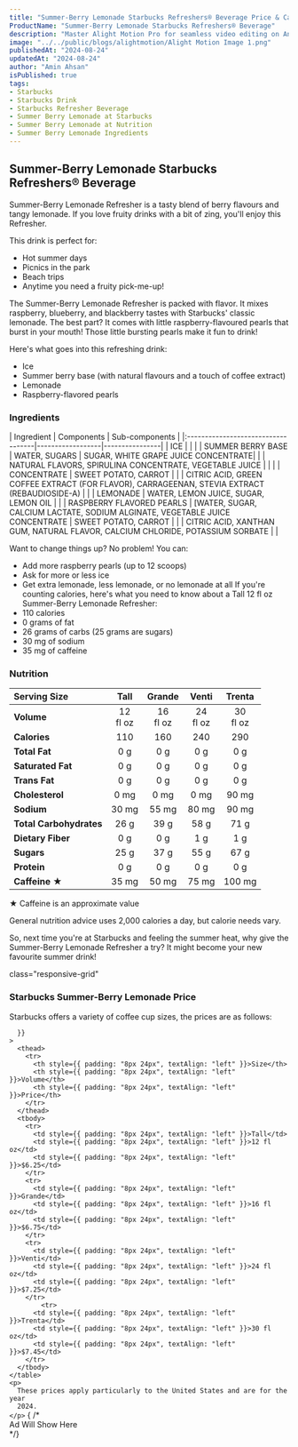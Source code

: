 ```yaml
---
title: "Summer-Berry Lemonade Starbucks Refreshers® Beverage Price & Calories"
ProductName: "Summer-Berry Lemonade Starbucks Refreshers® Beverage" 
description: "Master Alight Motion Pro for seamless video editing on Android, iOS, and Tablets with our ultimate guide, unlocking advanced features and elevating your skills in 2024!"
image: "../../public/blogs/alightmotion/Alight Motion Image 1.png"
publishedAt: "2024-08-24"
updatedAt: "2024-08-24"
author: "Amin Ahsan"
isPublished: true
tags:
- Starbucks
- Starbucks Drink
- Starbucks Refresher Beverage
- Summer Berry Lemonade at Starbucks
- Summer Berry Lemonade at Nutrition
- Summer Berry Lemonade Ingredients
---
```


## Summer-Berry Lemonade Starbucks Refreshers® Beverage

Summer-Berry Lemonade Refresher is a tasty blend of berry flavours and tangy lemonade.
If you love fruity drinks with a bit of zing, you'll enjoy this Refresher.

This drink is perfect for:
- Hot summer days
- Picnics in the park
- Beach trips
- Anytime you need a fruity pick-me-up!

The Summer-Berry Lemonade Refresher is packed with flavor. It mixes raspberry, blueberry, and blackberry tastes with Starbucks' classic lemonade.
The best part? It comes with little raspberry-flavoured pearls that burst in your mouth! Those little bursting pearls make it fun to drink!

Here's what goes into this refreshing drink:
- Ice
- Summer berry base (with natural flavours and a touch of coffee extract)
- Lemonade
- Raspberry-flavored pearls

### Ingredients
<div style={{ overflowX: "scroll", fontSize: "14px" }}>
  | Ingredient                         | Components       | Sub-components |
  |:-----------------------------------|------------------|----------------|
  | ICE                                |                  |                | 
  | SUMMER BERRY BASE                  | WATER, SUGARS    | SUGAR, WHITE GRAPE JUICE CONCENTRATE| 
  |                                    |  NATURAL FLAVORS, SPIRULINA CONCENTRATE, VEGETABLE JUICE                |                | 
  |                                    | CONCENTRATE      | SWEET POTATO, CARROT  | 
  |                                    | CITRIC ACID, GREEN COFFEE EXTRACT (FOR FLAVOR), CARRAGEENAN, STEVIA EXTRACT (REBAUDIOSIDE-A)                 |                | 
  | LEMONADE                           | WATER, LEMON JUICE, SUGAR, LEMON OIL  |                | 
  | RASPBERRY FLAVORED PEARLS          | [WATER, SUGAR, CALCIUM LACTATE, SODIUM ALGINATE, VEGETABLE JUICE CONCENTRATE |  SWEET POTATO, CARROT              | 
  |                                    |  CITRIC ACID, XANTHAN GUM, NATURAL FLAVOR, CALCIUM CHLORIDE, POTASSIUM SORBATE                |                | 
 </div>


Want to change things up? No problem! You can:
- Add more raspberry pearls (up to 12 scoops)
- Ask for more or less ice
- Get extra lemonade, less lemonade, or no lemonade at all
If you're counting calories, here's what you need to know about a Tall 12 fl oz Summer-Berry Lemonade Refresher:
- 110 calories
- 0 grams of fat
- 26 grams of carbs (25 grams are sugars)
- 30 mg of sodium
- 35 mg of caffeine

### Nutrition
|  Serving Size	            | Tall           | Grande        | Venti   | Trenta    |
|:--------------------------|:--------------:|:-----------:|:--------:|:--------:|
| **Volume**                | 12 <br/> fl oz | 16 <br/> fl oz |  24 <br/> fl oz | 30 <br/> fl oz |
| **Calories**              | 110            | 160         | 240      | 290      |
| **Total Fat**             | 0 g            | 0 g         | 0 g      | 0 g      |
| **Saturated Fat**         | 0 g            | 0 g         | 0 g      | 0 g      |
| **Trans Fat**             | 0 g            | 0 g         | 0 g      | 0 g      |
| **Cholesterol**           | 0 mg           | 0 mg        | 0 mg     | 90 mg    |
| **Sodium**                | 30 mg           | 55 mg      | 80 mg    | 90 mg    | 
| **Total Carbohydrates**   | 26 g            | 39 g       | 58 g     | 71 g     |
| **Dietary Fiber**         | 0 g            | 0 g         | 1 g      | 1 g      |
| **Sugars**                | 25 g            | 37 g       | 55 g     | 67 g     |
| **Protein**               | 0 g            | 0 g         | 0 g      | 0 g      |
| **Caffeine ★**            | 35 mg          | 50 mg       | 75 mg    | 100 mg   |

★ Caffeine is an approximate value

General nutrition advice uses 2,000 calories a day, but calorie needs vary.

So, next time you're at Starbucks and feeling the summer heat, why give the Summer-Berry Lemonade Refresher a try? It might become your new favourite summer drink!

<style jsx>{`
  @media (min-width: 768px) {
    .responsive-grid {
      display: grid;
      grid-template-columns: 1fr 1fr;
    }
  }
`}</style>

<div
  style={{
    backgroundColor: "#cee3de",
    borderLeft: "3px solid #0c7556",
   padding: "20px",
    paddingTop: "13px", // Add padding to the top
        display: "grid",
        height: "fit-content",
      }} 
      
  class="responsive-grid"

>
  <div>
    <h3>Starbucks Summer-Berry Lemonade Price</h3>
    <p>
      Starbucks offers a variety of coffee cup sizes, the prices are as follows:
    </p>
    <table
      style={{
        backgroundColor: "white",
        width: "100%",
        padding: "20px",
        borderCollapse: "collapse",
            borderRadius: "13px",
        
      }}
    >
      <thead>
        <tr>
          <th style={{ padding: "8px 24px", textAlign: "left" }}>Size</th>
          <th style={{ padding: "8px 24px", textAlign: "left" }}>Volume</th>
          <th style={{ padding: "8px 24px", textAlign: "left" }}>Price</th>
        </tr>
      </thead>
      <tbody>
        <tr>
          <td style={{ padding: "8px 24px", textAlign: "left" }}>Tall</td>
          <td style={{ padding: "8px 24px", textAlign: "left" }}>12 fl oz</td>
          <td style={{ padding: "8px 24px", textAlign: "left" }}>$6.25</td>
        </tr>
        <tr>
          <td style={{ padding: "8px 24px", textAlign: "left" }}>Grande</td>
          <td style={{ padding: "8px 24px", textAlign: "left" }}>16 fl oz</td>
          <td style={{ padding: "8px 24px", textAlign: "left" }}>$6.75</td>
        </tr>
        <tr>
          <td style={{ padding: "8px 24px", textAlign: "left" }}>Venti</td>
          <td style={{ padding: "8px 24px", textAlign: "left" }}>24 fl oz</td>
          <td style={{ padding: "8px 24px", textAlign: "left" }}>$7.25</td>
        </tr>
            <tr>
          <td style={{ padding: "8px 24px", textAlign: "left" }}>Trenta</td>
          <td style={{ padding: "8px 24px", textAlign: "left" }}>30 fl oz</td>
          <td style={{ padding: "8px 24px", textAlign: "left" }}>$7.45</td>
        </tr>
      </tbody>
    </table>
    <p>
      These prices apply particularly to the United States and are for the year
      2024.
    </p>
  </div>
  {  /* <div>Ad Will Show Here</div> */}
  <div></div>
</div>
